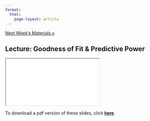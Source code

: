 ```yaml
---
format: 
  html:
    page-layout: article
---
```


<div class = "prev-next-container">
<a class="prev-next" href="06-lecture-page.html">Next Week's Materials &raquo;</a>
</div>

## Lecture: Goodness of Fit & Predictive Power 

<iframe src="05-lecture-slides.html" name="05-lecture-slides"></iframe>

To download a pdf version of these slides, click <a href="05-lecture-slides.pdf" download target="_blank" rel="noopener noreferrer"><strong>here</strong></a>.
